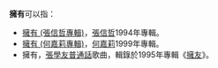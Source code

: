 '''擁有'''可以指：

* [[擁有_(張信哲專輯)|擁有 (張信哲專輯)]]，[[張信哲|張信哲]]1994年專輯。
* [[擁有_(何嘉莉專輯)|擁有 (何嘉莉專輯)]]，[[何嘉莉|何嘉莉]]1999年專輯。
* 擁有，[[張學友|張學友]][[普通話|普通話]]歌曲，輯錄於1995年專輯《[[擁友|擁友]]》。

{{disambig|S|Cat=二字作品消歧义}}